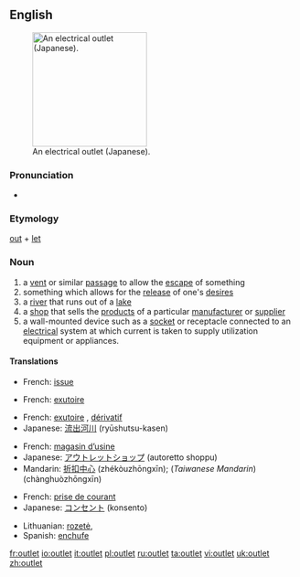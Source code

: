 {{wikipedia}}
==English==
[[Image:OutletGround.jpg|thumb|200px|right|An electrical outlet (Japanese).]]

===Pronunciation===
*{{audio|en-us-outlet.ogg|Audio (US)}}

===Etymology===
[[out]] + [[let]]

===Noun===
{{en-noun}}

# a [[vent]] or similar [[passage]] to allow the [[escape]] of something
# something which allows for the [[release]] of one's [[desire]]s
# a [[river]] that runs out of a [[lake]]
# a [[shop]] that sells the [[product]]s of a particular [[manufacturer]] or [[supplier]]
# a wall-mounted device such as a [[socket]] or receptacle connected to an [[electrical]] system at which current is taken to supply utilization equipment or appliances.

====Translations====
{{trans-top|vent}}
*French: [[issue]] {{f}}
{{trans-bottom}}

{{trans-top|release of desires}}
*French: [[exutoire]] {{m}}
{{trans-bottom}}

{{trans-top|river}}
*French: [[exutoire]] {{m}}, [[dérivatif]] {{m}}
*Japanese: [[流出河川]] (ryūshutsu-kasen)
{{trans-bottom}}

{{trans-top|shop}}
*French: [[magasin d’usine]] {{m}}
*Japanese: [[アウトレットショップ]] (autoretto shoppu)
*Mandarin: [[折扣中心]] (zhékòuzhōngxīn); (''Taiwanese Mandarin'') {{zh-ts|暢貨中心|畅货中心}} (chànghuòzhōngxīn)
{{trans-bottom}}

{{trans-top|wall-mounted socket}}
*French: [[prise de courant]] {{f}}
*Japanese: [[コンセント]] (konsento)
{{trans-mid}}
*Lithuanian: [[rozetė]], {{f}}
*Spanish: [[enchufe]] {{m}}
{{trans-bottom}}

[[fr:outlet]]
[[io:outlet]]
[[it:outlet]]
[[pl:outlet]]
[[ru:outlet]]
[[ta:outlet]]
[[vi:outlet]]
[[uk:outlet]]
[[zh:outlet]]